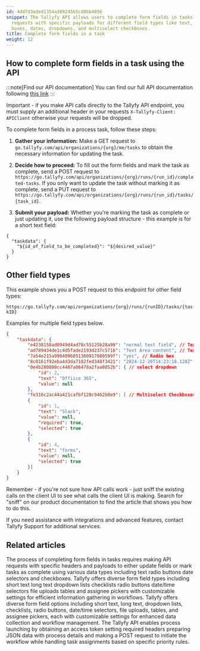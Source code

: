 ```yaml
---
id: 4ddfd3eded1354a309245b5cd8bb4056
snippet: The Tallyfy API allows users to complete form fields in tasks by making HTTP
  requests with specific payloads for different field types like text, textarea, radio
  boxes, dates, dropdowns, and multiselect checkboxes.
title: Complete form fields in a task
weight: 12
---
```


## How to complete form fields in a task using the API

:::note[Find our API documentation]
You can find our full API documentation following [this link](https://go.tallyfy.com/api/)
:::

Important - if you make API calls directly to the Tallyfy API endpoint, you must supply an additional header in your requests `X-Tallyfy-Client: APIClient` otherwise your requests will be dropped.

To complete form fields in a process task, follow these steps:

1. **Gather your information:** Make a GET request to `go.tallyfy.com/api/organizations/{org}/me/tasks` to obtain the necessary information for updating the task.

2. **Decide how to proceed:** To fill out the form fields and mark the task as complete, send a POST request to `https://go.tallyfy.com/api/organizations/{org}/runs/{run_id}/completed-tasks`. If you only want to update the task without marking it as complete, send a PUT request to `https://go.tallyfy.com/api/organizations/{org}/runs/{run_id}/tasks/{task_id}`.

3. **Submit your payload:** Whether you're marking the task as complete or just updating it, use the following payload structure - this example is for a short text field:

```
{
  "taskdata": {
    "${id_of_field_to_be_completed}": "${desired_value}"
  }
}
```

## Other field types

This example shows you a POST request to this endpoint for other field types:

`https://go.tallyfy.com/api/organizations/{org}/runs/{runID}/tasks/{taskID}`

Examples for multiple field types below.


```json
{
    "taskdata": {
        "e4238158ad0949d4ad78c55125b28a99": "normal text field", // Text
        "ad789434de1c4d5fade2193d237c5716": "Text Area content", // Textarea
        "7a54e215a9904096851360917080599f": "yes", // Radio box
        "8c0161f92eba4d3da7182fed348f3421": "2024-12-20T14:23:18.128Z", // Date
        "0e4b280880cc4407a06478a2faa8052b": { // select dropdown
            "id": 2,
            "text": "Offiice 365",
            "value": null
        },
        "fe316c2ac44a421cafbf128c9462b8e9": [ // Multiselect Checkboxes
        {
            "id": 1,
            "text": "Slack",
            "value": null,
            "required": true,
            "selected": true
        },
        {
            "id": 4,
            "text": "forms",
            "value": null,
            "selected": true
        }]
    }
}
```

Remember - if you're not sure how API calls work - just sniff the existing calls on the client UI to see what calls the client UI is making. Search for "sniff" on our product documentation to find the article that shows you how to do this.

If you need assistance with integrations and advanced features, contact Tallyfy Support for additional services.


## Related articles
<CardGrid>
<LinkTitleCard header="<b>Open Api > Complete form fields in a task</b>" href="/products/pro/integrations/open-api/how-do-i-complete-form-fields-in-a-process-task/" > The process of completing form fields in tasks requires making API requests with specific headers and payloads to either update fields or mark tasks as complete using various data types including text radio buttons date selectors and checkboxes. </LinkTitleCard>
<LinkTitleCard header="<b>Tasks > Types of form fields</b>" href="/products/pro/tracking-and-tasks/tasks/what-are-form-fields-in-tallyfy/" > Tallyfy offers diverse form field types including short text long text dropdown lists checklists radio buttons date/time selectors file uploads tables and assignee pickers with customizable settings for efficient information gathering in workflows. </LinkTitleCard>
<LinkTitleCard header="<b>Tasks > Types of form fields</b>" href="/products/pro/tracking-and-tasks/tasks/what-are-form-fields-in-tallyfy/" > Tallyfy offers diverse form field options including short text, long text, dropdown lists, checklists, radio buttons, date/time selectors, file uploads, tables, and assignee pickers, each with customizable settings for enhanced data collection and workflow management. </LinkTitleCard>
<LinkTitleCard header="<b>Open Api > Launch a process using Tallyfy API</b>" href="/products/pro/integrations/open-api/how-to-start-a-process-using-tallyfy-api/" > The Tallyfy API enables process launching by obtaining an access token setting required headers preparing JSON data with process details and making a POST request to initiate the workflow while handling task assignments based on specific priority rules. </LinkTitleCard>
</CardGrid>